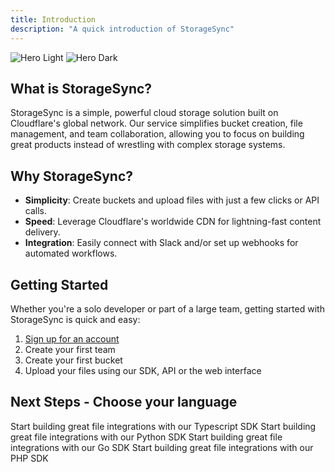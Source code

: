 ```yaml
---
title: Introduction
description: "A quick introduction of StorageSync"
---
```


<img
  className="block dark:hidden border rounded-lg"
  src="/images/home-screen.png"
  alt="Hero Light"
/>
<img
  className="hidden dark:block border rounded-lg"
  src="/images/home-screen-dark.png"
  alt="Hero Dark"
/>

## What is StorageSync?

StorageSync is a simple, powerful cloud storage solution built on Cloudflare's global network. Our service simplifies bucket creation, file management, and team collaboration, allowing you to focus on building great products instead of wrestling with complex storage systems.

## Why StorageSync?

- **Simplicity**: Create buckets and upload files with just a few clicks or API calls.
- **Speed**: Leverage Cloudflare's worldwide CDN for lightning-fast content delivery.
- **Integration**: Easily connect with Slack and/or set up webhooks for automated workflows.

## Getting Started

Whether you're a solo developer or part of a large team, getting started with StorageSync is quick and easy:

1. [Sign up for an account](https://storagesync.app/login)
2. Create your first team
3. Create your first bucket
4. Upload your files using our SDK, API or the web interface

## Next Steps - Choose your language

<CardGroup cols={2}>
  <Card
    title="Typescript / Javascript"
    icon="js"
    href="/sdks/typescript/installation"
  >
    Start building great file integrations with our Typescript SDK
  </Card>
  <Card title="Python" icon="python" href="/sdks/python">
    Start building great file integrations with our Python SDK
  </Card>
  <Card title="Go" icon="golang" href="/sdks/go">
    Start building great file integrations with our Go SDK
  </Card>
  <Card title="PHP" icon="php" href="/sdks/php">
    Start building great file integrations with our PHP SDK
  </Card>
</CardGroup>
